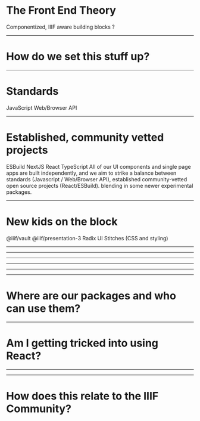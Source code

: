 <SlidePage next="page-2">
    
<Cover>

# The Front End Theory

Componentized, IIIF aware building blocks ?

</Cover>

---

# How do we set this stuff up?

---

# Standards

<Steps>
  <Step>JavaScript</Step>
  <Step>Web/Browser API</Step>
</Steps>

---

# Established, community vetted projects

<Steps>
  <Step>ESBuild</Step>
  <Step>NextJS</Step>
  <Step>React</Step>
  <Step>TypeScript</Step>
</Steps>

<SpeakerNotes>
  All of our UI components and single page apps are built independently, and we
  aim to strike a balance between standards (Javascript / Web/Browser API),
  established community-vetted open source projects (React/ESBuild). blending in
  some newer experimental packages.
</SpeakerNotes>

---

# New kids on the block

<Steps>
  <Step>@iiif/vault</Step>
  <Step>@iiif/presentation-3</Step>
  <Step>Radix UI</Step>
  <Step>Stitches (CSS and styling)</Step>
</Steps>

---

<ReactTechStack />

---

<StyledTechStack />

---

<StyledTechStack2 />

---

<IIIFTechStack />

---

<BundleTechStack />

---

# Where are our packages and who can use them?

---

# Am I getting tricked into using React?

---

<NuraxReact />

---

# How does this relate to the IIIF Community?

</SlidePage>
